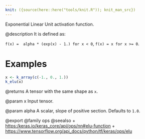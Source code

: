 ```yaml
---
knit: ({source(here::here("tools/knit.R")); knit_man_src})
---
```

Exponential Linear Unit activation function.

@description
It is defined as:

`f(x) =  alpha * (exp(x) - 1.) for x < 0`, `f(x) = x for x >= 0`.

# Examples
```r
x <- k_array(c(-1., 0., 1.))
k_elu(x)
```

@returns
A tensor with the same shape as `x`.

@param x
Input tensor.

@param alpha
A scalar, slope of positive section. Defaults to `1.0`.

@export
@family ops
@seealso
+ <https:/keras.io/keras_core/api/ops/nn#elu-function>
+ <https://www.tensorflow.org/api_docs/python/tf/keras/ops/elu>
